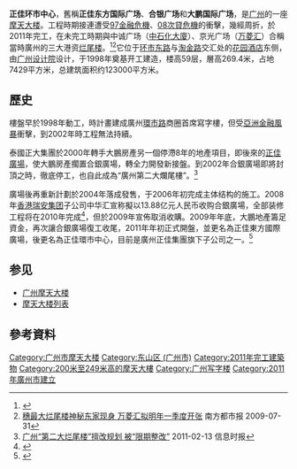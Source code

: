 {{Infobox building
| building_name   = {{PAGENAME}}
| image           = Zinggaai Eastern Internation Plaza.jpg
| caption         = 
| former_name     = 
| address       = {{CHN}}[[广东省|广东省]][[广州市|广州市]][[越秀区|越秀区]][[环市东路|环市东路]]370-372號
| coordinates     = {{coord|23.13822|113.2822|region:CN-44_type:landmark}}
| start_date      = 1998年
| completion_date = 2011年
| status          = Complete
| building_type   = 辦公室
| architectural_style = [[现代主义建筑|现代主义]]
| roof            = {{convert|269.4|m|abbr=on}}
| floor_count     = 59<br>4（地庫）
| elevator_count  = 
| cost            = 
| floor_area      = {{convert|131,792|m2|abbr=on}}
| architect       = 广州设计院
| structural_engineer= 广州设计院
| main_contractor = 
| developer       = 
| owner           = 
| management      = 
| references      = <ref>{{Emporis|149540}}</ref><ref>{{Structurae|20062028}}</ref>
}}
'''正佳环市中心'''，舊稱'''正佳东方国际广场'''、'''合银广场'''和'''大鹏国际广场'''，是[[广州|广州]]的一座[[摩天大楼|摩天大楼]]。工程時期接連遭受[[1997年亞洲金融風暴|97金融危機]]、[[次貸危機|08次貸危機]]的衝擊，幾經周折，於2011年完工，在未完工時期與中诚广场（[[中石化大廈|中石化大廈]]）、京光广场（[[萬菱匯|万菱汇]]）合稱當時廣州的三大港资[[烂尾楼|烂尾楼]]。<ref>{{Cite web|title=大鹏国际全身而退|url=http://sy.house.sina.com.cn/news/gddt/2005-04-07/10412258.html|accessdate=2008-09-27|publisher=《中国房地产报》|archiveurl=https://web.archive.org/web/20061029182339/http://sy.house.sina.com.cn/news/gddt/2005-04-07/10412258.html|archivedate=2006-10-29|deadurl=yes}}{{dead link|date=2020-01-22|fix-attempted=yes}}</ref><ref>[http://finance.sina.com.cn/roll/20090731/08182983357.shtml 穗最大烂尾楼神秘东家现身 万菱汇拟明年一季度开张] {{Wayback|url=http://finance.sina.com.cn/roll/20090731/08182983357.shtml |date=20200302120336 }} 南方都市报 2009-07-31</ref>它位于[[环市路_(广州)|环市东路]]与[[淘金路|淘金路]]交汇处的[[花园酒店|花园酒店]]东侧，由[[广州设计院|广州设计院]]设计，于1998年奠基开工建造，楼高59层，層高269.4米，占地7429平方米，总建筑面积约123000平方米。

== 歷史 ==
樓盤早於1998年動工，時計畫建成廣州[[环市路|環市路]]商圈首席寫字樓，但受[[亞洲金融風暴|亞洲金融風暴]]衝擊，到2002年時工程無法持續。

泰國正大集團於2000年轉手大鵬房產另一個停滯8年的地產項目，即後來的[[正佳广场|正佳廣場]]，使大鵬房產擱置合銀廣場，轉全力開發新接盤。到2002年合銀廣場即將封頂之時，徹底停工，也自此成為“廣州第二大爛尾樓”。<ref>[http://news.ifeng.com/mainland/detail_2011_02/13/4646842_0.shtml 广州“第二大烂尾楼”擅改规划 被“限期整改”] {{Wayback|url=http://news.ifeng.com/mainland/detail_2011_02/13/4646842_0.shtml |date=20200302121817 }} 2011-02-13 信息时报</ref>

廣場後再重新計劃於2004年落成發售，于2006年初完成主体结构的施工。2008年[[香港|香港]][[瑞安集团|瑞安集团]]子公司中华汇宣称擬以13.88亿元人民币收购合銀廣場，全部装修工程将在2010年完成<ref>{{Cite web|title=瑞安国际出手 广州烂尾楼“二哥”有望复活|url=http://news.xinhuanet.com/house/2008-07/06/content_8496986.htm|accessdate=2008-09-27|publisher=新华网}}{{dead link|date=2020-01-22|fix-attempted=yes}}</ref>，但於2009年宣佈取消收購。2009年年底，大鵬地產籌足資金，再次讓合銀廣場復工收尾，2011年年初正式開盤，並更名為正佳東方國際廣場，後更名為正佳環市中心，目前是廣州正佳集團旗下子公司之一。<ref>{{cite news |language = zh-cn |url = https://finance.sina.cn/china/gncj/2015-04-11/detail-icczmvun9054881.d.html?from=wap|title = 廣州爛尾樓九成已盤活城市傷疤一度有82座|publisher = 廣州日報|date =2015-04-11 |accessdate = 2020-01-23|archiveurl=https://web.archive.org/web/20200122011044/https://finance.sina.cn/china/gncj/2015-04-11/detail-icczmvun9054881.d.html?from=wap|archivedate=2020-01-23}}</ref>

== 参见 ==
*[[广州摩天大楼|广州摩天大楼]]
*[[摩天大楼列表|摩天大楼列表]]

== 參考資料 ==
{{reflist}}

{{廣州爛尾樓}}
{{超高层摩天大楼}}
{{广州摩天大楼}}
{{Authority control}}
[[Category:广州市摩天大楼|Category:广州市摩天大楼]]
[[Category:东山区_(广州市)|Category:东山区 (广州市)]]
[[Category:2011年完工建築物|Category:2011年完工建築物]]
[[Category:200米至249米高的摩天大樓|Category:200米至249米高的摩天大樓]]
[[Category:广州写字楼|Category:广州写字楼]]
[[Category:2011年廣州市建立|Category:2011年廣州市建立]]